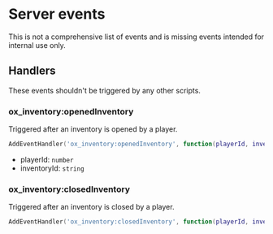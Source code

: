 # Server events

This is not a comprehensive list of events and is missing events intended for internal use only.

## Handlers

These events shouldn't be triggered by any other scripts.

### ox_inventory:openedInventory

Triggered after an inventory is opened by a player.

```lua
AddEventHandler('ox_inventory:openedInventory', function(playerId, inventoryId) end)
```

- playerId: `number`
- inventoryId: `string`

### ox_inventory:closedInventory

Triggered after an inventory is closed by a player.

```lua
AddEventHandler('ox_inventory:closedInventory', function(playerId, inventoryId) end)
```
